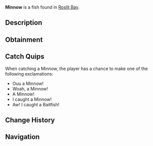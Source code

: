 {{FishInfobox
|image          = Minnow.png
|rarity         = Common
|sea            = First Sea
|location       = [[Roslit Bay]]
|sublocation    = Freshwater
|sources        = Common Crate, Fish Barrel, Fishing Rod
|radar_location = 
|xp             = 75
|weather        = Clear
|time           = 
|season         = Spring
|bait           = Bagel
|base_weight    = 0.6
|base_value     = 45
|weight_range   = 0.5
|base_chance    = 60
|base_resil     = 90
}}
'''Minnow''' is a {{Rarity|Common}} fish found in [[Roslit Bay]].

== Description ==
{{Description|Minnows are found in Roslit Bays pond and are easiest to find during the clear spring days. Minnows are commonly found in schools of 4 to 6 fish. They also create a great baitfish!|Bestiary Entry}}

== Obtainment ==
{{Description|Lives in Roslit Bays pond. Very easy to catch with bagels.|Bestiary Hint}}
{{Fish Availability|
Roslit Bay/Freshwater Pond
Roslit Bay/Freshwater Pond Seaweed
|top_rods      = 
Free Spirit Rod\232271.51\168532.98;
Leviathan's Fang Rod\231357.58\208316.65;
Azure Of Lagoon\223312.2\189607.03;
Trident Rod\222942.28\134991.73;
Training Rod\221465.78\256791.78;
Flimsy Rod\194949.13\164059.47;
Resourceful Rod\201537.91\187018.71;
Ethereal Prism Rod\202396.36\238815.09;
Astralhook Rod\204863.59\218524.66;
Firefly Rod\207612.95\211686.19;
Merchant Rod\206066.66\208759.68;
No-Life Rod\211418.64\193886.02;
Depthseeker Rod\205820.95\179662.73;
Verdant Shear Rod\205756.67\185686.31;
Avalanche Rod\203611.32\174308.3;
Blazebringer Rod\201243.72\175719.05;
Challenger's Rod\201236.84\192049.31;
Zeus Rod\200005.72\164830.51;
Seraphic Rod\199782.91\193122.75;
Rod Of The Forgotten Fang\195695.49\176348.23;
Volcanic Rod\195363.22\125192.6;
Rod Of The Exalted One\191815.94\155956.39;
Rod Of The Depths\191764.34\160657.42;
Steady Rod\101293.57\89264.03
|recommended   = Trident Rod
}}

== Catch Quips ==
When catching a Minnow, the player has a chance to make one of the following exclamations:
* Ouu a Minnow!
* Woah, a Minnow!
* A Minnow!
* I caught a Minnow!
* Aw! I caught a Baitfish!

== Change History ==
{{Change History|{{subst:Current Version}}}}

== Navigation ==
{{Fish Navbox|Roslit Bay}}